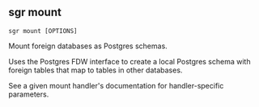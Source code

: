 
## sgr mount

```sgr mount [OPTIONS] ```

Mount foreign databases as Postgres schemas.

Uses the Postgres FDW interface to create a local Postgres schema with foreign tables that map
to tables in other databases.

See a given mount handler's documentation for handler-specific parameters.
